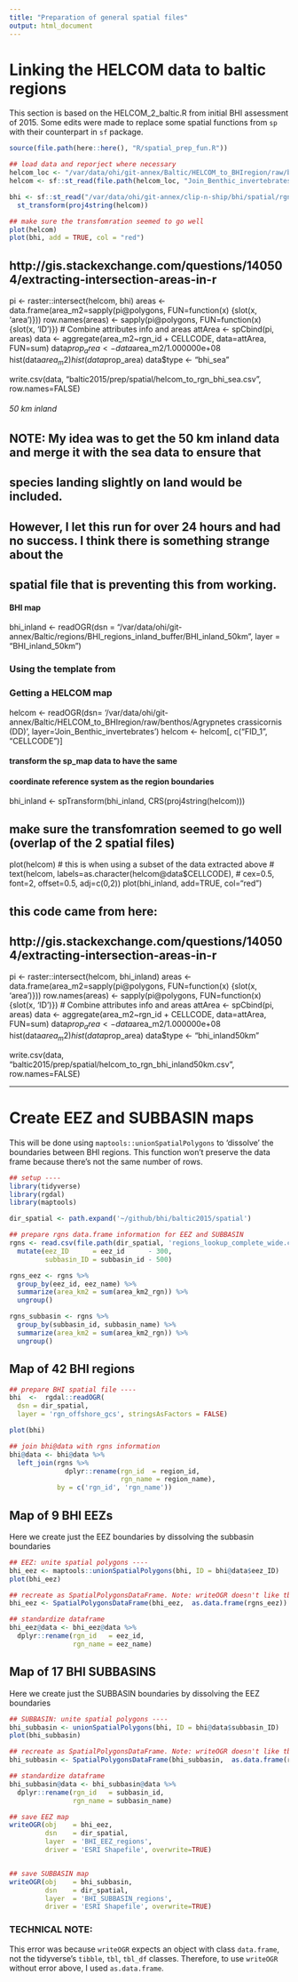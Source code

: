 ```yaml
---
title: "Preparation of general spatial files"
output: html_document
---
```


# Linking the HELCOM data to baltic regions

This section is based on the HELCOM_2_baltic.R from initial BHI assessment of 2015. Some edits were made to replace some spatial functions from `sp` with their counterpart in `sf` package.

```r

source(file.path(here::here(), "R/spatial_prep_fun.R"))

## load data and reporject where necessary
helcom_loc <- "/var/data/ohi/git-annex/Baltic/HELCOM_to_BHIregion/raw/benthos/Agrypnetes crassicornis (DD)"
helcom <- sf::st_read(file.path(helcom_loc, "Join_Benthic_invertebrates")) %>% select("FID_1", "CELLCODE")

bhi <- sf::st_read("/var/data/ohi/git-annex/clip-n-ship/bhi/spatial/rgn_offshore_gcs.shp") %>% 
  st_transform(proj4string(helcom))

## make sure the transfomration seemed to go well
plot(helcom)
plot(bhi, add = TRUE, col = "red")


```


## http://gis.stackexchange.com/questions/140504/extracting-intersection-areas-in-r
pi <- raster::intersect(helcom, bhi)
areas <- data.frame(area_m2=sapply(pi@polygons, FUN=function(x) {slot(x, 'area')}))
row.names(areas) <- sapply(pi@polygons, FUN=function(x) {slot(x, 'ID')})
# Combine attributes info and areas
attArea <- spCbind(pi, areas)
data <- aggregate(area_m2~rgn_id + CELLCODE, data=attArea, FUN=sum)
data$prop_area <- data$area_m2/1.000000e+08
hist(data$area_m2)
hist(data$prop_area)
data$type <- "bhi_sea"

write.csv(data, "baltic2015/prep/spatial/helcom_to_rgn_bhi_sea.csv", row.names=FALSE)



############################################
###### 50 km inland ######################

## NOTE: My idea was to get the 50 km inland data and merge it with the sea data to ensure that
## species landing slightly on land would be included.
## However, I let this run for over 24 hours and had no success.  I think there is something strange about the
## spatial file that is preventing this from working.

#### BHI map
bhi_inland <- readOGR(dsn = "/var/data/ohi/git-annex/Baltic/regions/BHI_regions_inland_buffer/BHI_inland_50km",
               layer = "BHI_inland_50km")


### Using the template from
### Getting a HELCOM map
helcom <- readOGR(dsn= '/var/data/ohi/git-annex/Baltic/HELCOM_to_BHIregion/raw/benthos/Agrypnetes crassicornis (DD)',
                  layer='Join_Benthic_invertebrates')
helcom <- helcom[, c("FID_1", "CELLCODE")]

#### transform the sp_map data to have the same
#### coordinate reference system as the region boundaries
bhi_inland <- spTransform(bhi_inland, CRS(proj4string(helcom)))

## make sure the transfomration seemed to go well (overlap of the 2 spatial files)
plot(helcom)
# this is when using a subset of the data extracted above
# text(helcom, labels=as.character(helcom@data$CELLCODE),
#      cex=0.5, font=2, offset=0.5, adj=c(0,2))
plot(bhi_inland, add=TRUE, col="red")

## this code came from here:
## http://gis.stackexchange.com/questions/140504/extracting-intersection-areas-in-r
pi <- raster::intersect(helcom, bhi_inland)
areas <- data.frame(area_m2=sapply(pi@polygons, FUN=function(x) {slot(x, 'area')}))
row.names(areas) <- sapply(pi@polygons, FUN=function(x) {slot(x, 'ID')})
# Combine attributes info and areas
attArea <- spCbind(pi, areas)
data <- aggregate(area_m2~rgn_id + CELLCODE, data=attArea, FUN=sum)
data$prop_area <- data$area_m2/1.000000e+08
hist(data$area_m2)
hist(data$prop_area)
data$type <- "bhi_inland50km"

write.csv(data, "baltic2015/prep/spatial/helcom_to_rgn_bhi_inland50km.csv", row.names=FALSE)

***


# Create EEZ and SUBBASIN maps 


This will be done using `maptools::unionSpatialPolygons` to 'dissolve' the boundaries between BHI regions. 
This function won't preserve the data frame because there's not the same number of rows.

```r
## setup ----
library(tidyverse)
library(rgdal)
library(maptools)

dir_spatial <- path.expand('~/github/bhi/baltic2015/spatial')

## prepare rgns data.frame information for EEZ and SUBBASIN
rgns <- read.csv(file.path(dir_spatial, 'regions_lookup_complete_wide.csv'), stringsAsFactors = FALSE) %>%
  mutate(eez_ID      = eez_id      - 300,
         subbasin_ID = subbasin_id - 500)

rgns_eez <- rgns %>%
  group_by(eez_id, eez_name) %>%
  summarize(area_km2 = sum(area_km2_rgn)) %>%
  ungroup()

rgns_subbasin <- rgns %>%
  group_by(subbasin_id, subbasin_name) %>%
  summarize(area_km2 = sum(area_km2_rgn)) %>%
  ungroup()

```

## Map of 42 BHI regions
```r
## prepare BHI spatial file ----
bhi  <-  rgdal::readOGR(
  dsn = dir_spatial,
  layer = 'rgn_offshore_gcs', stringsAsFactors = FALSE)

plot(bhi)

## join bhi@data with rgns information
bhi@data <- bhi@data %>%
  left_join(rgns %>%
              dplyr::rename(rgn_id  = region_id,
                            rgn_name = region_name),
            by = c('rgn_id', 'rgn_name'))
```

## Map of 9 BHI EEZs
Here we create just the EEZ boundaries by dissolving the subbasin boundaries
```r

## EEZ: unite spatial polygons ----
bhi_eez <- maptools::unionSpatialPolygons(bhi, ID = bhi@data$eez_ID)
plot(bhi_eez)

## recreate as SpatialPolygonsDataFrame. Note: writeOGR doesn't like tbl_dfs, only data.frames
bhi_eez <- SpatialPolygonsDataFrame(bhi_eez,  as.data.frame(rgns_eez))

## standardize dataframe
bhi_eez@data <- bhi_eez@data %>%
  dplyr::rename(rgn_id   = eez_id, 
                rgn_name = eez_name)
```

## Map of 17 BHI SUBBASINS
Here we create just the SUBBASIN boundaries by dissolving the EEZ boundaries
```r
## SUBBASIN: unite spatial polygons ----
bhi_subbasin <- unionSpatialPolygons(bhi, ID = bhi@data$subbasin_ID)
plot(bhi_subbasin)

## recreate as SpatialPolygonsDataFrame. Note: writeOGR doesn't like tbl_dfs, only data.frames
bhi_subbasin <- SpatialPolygonsDataFrame(bhi_subbasin,  as.data.frame(rgns_subbasin))

## standardize dataframe
bhi_subbasin@data <- bhi_subbasin@data %>%
  dplyr::rename(rgn_id   = subbasin_id, 
                rgn_name = subbasin_name)
```

```r
## save EEZ map
writeOGR(obj    = bhi_eez,
         dsn    = dir_spatial,
         layer  = 'BHI_EEZ_regions',
         driver = 'ESRI Shapefile', overwrite=TRUE)


## save SUBBASIN map
writeOGR(obj    = bhi_subbasin,
         dsn    = dir_spatial,
         layer  = 'BHI_SUBBASIN_regions',
         driver = 'ESRI Shapefile', overwrite=TRUE)
```

### TECHNICAL NOTE: 

This error was because `writeOGR` expects an object with class `data.frame`, not the tidyverse's `tibble`, `tbl`, `tbl_df` classes. Therefore, to use `writeOGR` without error above, I used `as.data.frame`.
